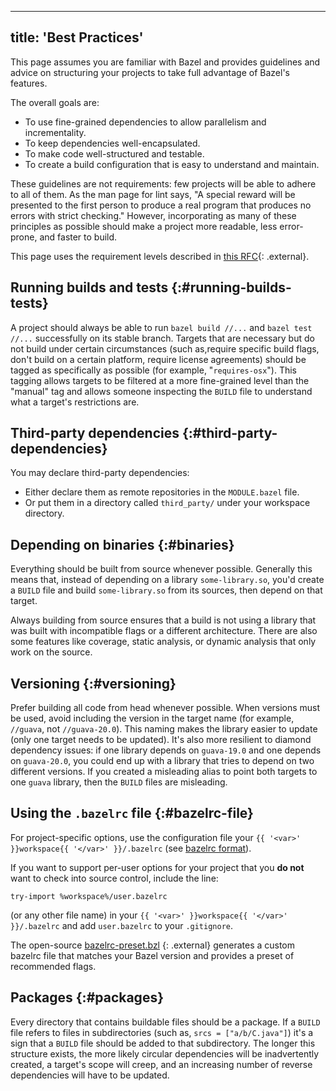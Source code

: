 
---
title: 'Best Practices'
---



This page assumes you are familiar with Bazel and provides guidelines and
advice on structuring your projects to take full advantage of Bazel's features.

The overall goals are:

- To use fine-grained dependencies to allow parallelism and incrementality.
- To keep dependencies well-encapsulated.
- To make code well-structured and testable.
- To create a build configuration that is easy to understand and maintain.

These guidelines are not requirements: few projects will be able to adhere to
all of them.  As the man page for lint says, "A special reward will be presented
to the first person to produce a real program that produces no errors with
strict checking." However, incorporating as many of these principles as possible
should make a project more readable, less error-prone, and faster to build.

This page uses the requirement levels described in
[this RFC](https://www.ietf.org/rfc/rfc2119.txt){: .external}.

## Running builds and tests {:#running-builds-tests}

A project should always be able to run `bazel build //...` and
`bazel test //...` successfully on its stable branch. Targets that are necessary
but do not build under certain circumstances (such as,require specific build
flags, don't build on a certain platform, require license agreements) should be
tagged as specifically as possible (for example, "`requires-osx`"). This
tagging allows targets to be filtered at a more fine-grained level than the
"manual" tag and allows someone inspecting the `BUILD` file to understand what
a target's restrictions are.

## Third-party dependencies {:#third-party-dependencies}

You may declare third-party dependencies:

*   Either declare them as remote repositories in the `MODULE.bazel` file.
*   Or put them in a directory called `third_party/` under your workspace directory.

## Depending on binaries {:#binaries}

Everything should be built from source whenever possible. Generally this means
that, instead of depending on a library `some-library.so`, you'd create a
`BUILD` file and build `some-library.so` from its sources, then depend on that
target.

Always building from source ensures that a build is not using a library that
was built with incompatible flags or a different architecture. There are also
some features like coverage, static analysis, or dynamic analysis that only
work on the source.

## Versioning {:#versioning}

Prefer building all code from head whenever possible. When versions must be
used, avoid including the version in the target name (for example, `//guava`,
not `//guava-20.0`). This naming makes the library easier to update (only one
target needs to be updated). It's also more resilient to diamond dependency
issues: if one library depends on `guava-19.0` and one depends on `guava-20.0`,
you could end up with a library that tries to depend on two different versions.
If you created a misleading alias to point both targets to one `guava` library,
then the `BUILD` files are misleading.

## Using the `.bazelrc` file {:#bazelrc-file}

For project-specific options, use the configuration file your
`{{ '<var>' }}workspace{{ '</var>' }}/.bazelrc` (see [bazelrc format](/run/bazelrc)).

If you want to support per-user options for your project that you **do not**
want to check into source control, include the line:

```
try-import %workspace%/user.bazelrc
```
(or any other file name) in your `{{ '<var>' }}workspace{{ '</var>' }}/.bazelrc`
and add `user.bazelrc` to your `.gitignore`.

The open-source
[bazelrc-preset.bzl](https://github.com/bazel-contrib/bazelrc-preset.bzl)
{: .external}
generates a custom bazelrc file that matches your Bazel version and provides a
preset of recommended flags.

## Packages {:#packages}

Every directory that contains buildable files should be a package. If a `BUILD`
file refers to files in subdirectories (such as, `srcs = ["a/b/C.java"]`) it's
a sign that a `BUILD` file should be added to that subdirectory. The longer
this structure exists, the more likely circular dependencies will be
inadvertently created, a target's scope will creep, and an increasing number
of reverse dependencies will have to be updated.
